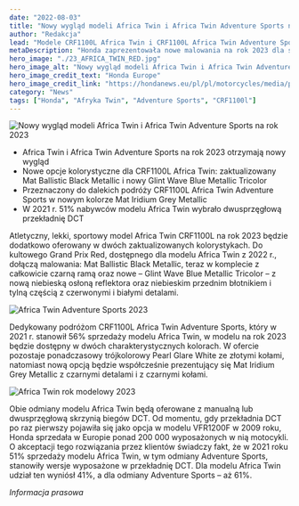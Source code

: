 ```yaml
---
date: "2022-08-03"
title: "Nowy wygląd modeli Africa Twin i Africa Twin Adventure Sports na rok 2023"
author: "Redakcja"
lead: "Modele CRF1100L Africa Twin i CRF1100L Africa Twin Adventure Sports na rok 2023 otrzymały nowe atrakcyjne opcje kolorystyczne. Kierowcy będą mieli wybór trzech nowych malowań flagowego modelu Adventure marki Honda."
metaDescription: "Honda zaprezentowała nowe malowania na rok 2023 dla swoich flagowych modeli Afrika Twin i Africa Twin Adventure Sports"
hero_image: "./23_AFRICA_TWIN_RED.jpg"
hero_image_alt: "Nowy wygląd modeli Africa Twin i Africa Twin Adventure Sports na rok 2023"
hero_image_credit_text: "Honda Europe"
hero_image_credit_link: "https://hondanews.eu/pl/pl/motorcycles/media/pressreleases/403558/afryka-po-islandii-honda-adventure-roads-2022"
category: "News"
tags: ["Honda", "Afryka Twin", "Adventure Sports", "CRF1100l"]
---
```

![Nowy wygląd modeli Africa Twin i Africa Twin Adventure Sports na rok 2023](./23_AFRICA_TWIN_RED.jpg)

- Africa Twin i Africa Twin Adventure Sports na rok 2023 otrzymają nowy wygląd
- Nowe opcje kolorystyczne dla CRF1100L Africa Twin: zaktualizowany Mat Ballistic Black Metallic i nowy Glint Wave Blue Metallic Tricolor
- Przeznaczony do dalekich podróży CRF1100L Africa Twin Adventure Sports w nowym kolorze Mat Iridium Grey Metallic
- W 2021 r. 51% nabywców modelu Africa Twin wybrało dwusprzęgłową przekładnię DCT

Atletyczny, lekki, sportowy model Africa Twin CRF1100L na rok 2023 będzie dodatkowo oferowany w dwóch zaktualizowanych kolorystykach. Do kultowego Grand Prix Red, dostępnego dla modelu Africa Twin z 2022 r., dołączą malowania: Mat Ballistic Black Metallic, teraz w komplecie z całkowicie czarną ramą oraz nowe – Glint Wave Blue Metallic Tricolor – z nową niebieską osłoną reflektora oraz niebieskim przednim błotnikiem i tylną częścią z czerwonymi i białymi detalami.

![Africa Twin Adventure Sports 2023](./23_AFRICA_TWIN_ADVENTURE_SPORTS.jpg)

Dedykowany podróżom CRF1100L Africa Twin Adventure Sports, który w 2021 r. stanowił 56% sprzedaży modelu Africa Twin, w modelu na rok 2023 będzie dostępny w dwóch charakterystycznych kolorach. W ofercie pozostaje ponadczasowy trójkolorowy Pearl Glare White ze złotymi kołami, natomiast nową opcją będzie współcześnie prezentujący się Mat Iridium Grey Metallic z czarnymi detalami i z czarnymi kołami.

![Africa Twin rok modelowy 2023](./23_AFRICA_TWIN.jpg)

Obie odmiany modelu Africa Twin będą oferowane z manualną lub dwusprzęgłową skrzynią biegów DCT. Od momentu, gdy przekładnia DCT po raz pierwszy pojawiła się jako opcja w modelu VFR1200F w 2009 roku, Honda sprzedała w Europie ponad 200 000 wyposażonych w nią motocykli. O akceptacji tego rozwiązania przez klientów świadczy fakt, że w 2021 roku 51% sprzedaży modelu Africa Twin, w tym odmiany Adventure Sports, stanowiły wersje wyposażone w przekładnię DCT. Dla modelu Africa Twin udział ten wyniósł 41%, a dla odmiany Adventure Sports – aż 61%.

*Informacja prasowa*